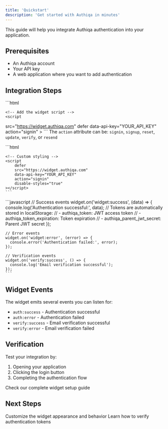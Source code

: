 ```yaml
---
title: 'Quickstart'
description: 'Get started with Authiqa in minutes'
---
```


This guide will help you integrate Authiqa authentication into your application.

## Prerequisites
- An Authiqa account
- Your API key
- A web application where you want to add authentication

## Integration Steps

<Steps>
  <Step title="Add Container and Widget Script">
    ```html
    <!-- Add the container div -->
    <div id="authiqa"></div>

    <!-- Add the widget script -->
    <script 
src="https://widget.authiqa.com"
        defer
                data-api-key="YOUR_API_KEY"
        action="signin"
    ></script>
    ```
    The `action` attribute can be: `signin`, `signup`, `reset`, `update`, `verify`, or `resend`
  </Step>

  <Step title="Configure Theme (Optional)">
    ```html
    <!-- Dark theme -->
    <script 
        defer
        src="https://widget.authiqa.com"
        data-api-key="YOUR_API_KEY"
        action="signin"
        theme="dark"
    ></script>

    <!-- Custom styling -->
    <script 
        defer
        src="https://widget.authiqa.com"
        data-api-key="YOUR_API_KEY"
        action="signin"
        disable-styles="true"
    ></script>
    ```
  </Step>

  <Step title="Handle Authentication Events">
    ```javascript
    // Success events
    widget.on('widget:success', (data) => {
      console.log('Authentication successful:', data);
      // Tokens are automatically stored in localStorage:
      // - authiqa_token: JWT access token
      // - authiqa_token_expiration: Token expiration
      // - authiqa_parent_jwt_secret: Parent JWT secret
    });

    // Error events  
    widget.on('widget:error', (error) => {
      console.error('Authentication failed:', error);
    });

    // Verification events
    widget.on('verify:success', () => {
      console.log('Email verification successful');
    });
    ```
  </Step>
</Steps>

## Widget Events

The widget emits several events you can listen for:
- `auth:success` - Authentication successful
- `auth:error` - Authentication failed
- `verify:success` - Email verification successful
- `verify:error` - Email verification failed

## Verification

Test your integration by:
1. Opening your application
2. Clicking the login button
3. Completing the authentication flow

<Card title="Need detailed setup?" icon="wrench" href="/authentication/widget-setup">
  Check our complete widget setup guide
</Card>

## Next Steps

<CardGroup cols={2}>
  <Card
    title="Configure Widget"
    icon="gear"
    href="/authentication/configuration"
  >
    Customize the widget appearance and behavior
  </Card>
  <Card
    title="Verify JWTs"
    icon="shield-check"
    href="/features/security"
  >
    Learn how to verify authentication tokens
  </Card>
</CardGroup>
